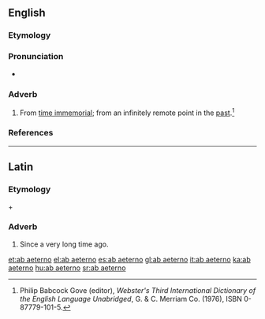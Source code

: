 ==English==

===Etymology===
{{borrowing|en|NL.|ab aeternō}}

===Pronunciation===
* {{a|GenAm}} {{IPA|/ˌæb iˈtɚ.noʊ/|/ˌɑb ˌaɪˈtɚ.noʊ/|lang=en}}

===Adverb===
{{en-adv}}

# From [[time immemorial]]; from an infinitely remote point in the [[past]].<ref name=Gove>Philip Babcock Gove (editor), ''Webster's Third International Dictionary of the English Language Unabridged'', G. & C. Merriam Co. (1976), ISBN 0-87779-101-5.</ref>

===References===
<references/>

----

==Latin==

===Etymology===
{{m|la|ab}} + {{m|la|aeternus}}

===Adverb===
{{head|la|adverb|head=[[ab]] [[aeternō]]}}

# Since a very long time ago.

[[et:ab aeterno]]
[[el:ab aeterno]]
[[es:ab aeterno]]
[[gl:ab aeterno]]
[[it:ab aeterno]]
[[ka:ab aeterno]]
[[hu:ab aeterno]]
[[sr:ab aeterno]]